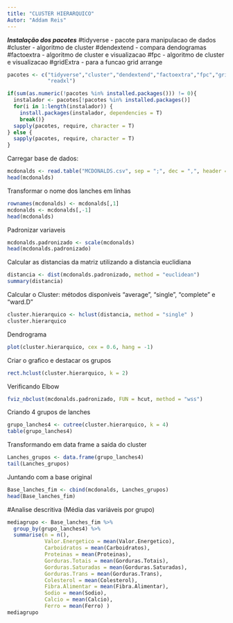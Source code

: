 ---
title: "CLUSTER HIERARQUICO"
Autor: "Addam Reis"
---

***Instalação dos pacotes***
#tidyverse - pacote para manipulacao de dados
#cluster - algoritmo de cluster
#dendextend - compara dendogramas
#factoextra - algoritmo de cluster e visualizacao
#fpc - algoritmo de cluster e visualizacao
#gridExtra - para a funcao grid arrange

```{r}
pacotes <- c("tidyverse","cluster","dendextend","factoextra","fpc","gridExtra",
             "readxl")

if(sum(as.numeric(!pacotes %in% installed.packages())) != 0){
  instalador <- pacotes[!pacotes %in% installed.packages()]
  for(i in 1:length(instalador)) {
    install.packages(instalador, dependencies = T)
    break()}
  sapply(pacotes, require, character = T)
} else {
  sapply(pacotes, require, character = T)
}
```

Carregar base de dados: 
```{r}
mcdonalds <- read.table("MCDONALDS.csv", sep = ";", dec = ",", header = T)
head(mcdonalds)
```

Transformar o nome dos lanches em linhas
```{r}
rownames(mcdonalds) <- mcdonalds[,1]
mcdonalds <- mcdonalds[,-1]
head(mcdonalds)
```

Padronizar variaveis
```{r}
mcdonalds.padronizado <- scale(mcdonalds)
head(mcdonalds.padronizado)
```

Calcular as distancias da matriz utilizando a distancia euclidiana
```{r}
distancia <- dist(mcdonalds.padronizado, method = "euclidean")
summary(distancia)
```

Calcular o Cluster: métodos disponíveis "average", "single", "complete" e "ward.D"
```{r}
cluster.hierarquico <- hclust(distancia, method = "single" )
cluster.hierarquico
```

Dendrograma 
```{r}
plot(cluster.hierarquico, cex = 0.6, hang = -1)
```

Criar o grafico e destacar os grupos
```{r}
rect.hclust(cluster.hierarquico, k = 2)
```

Verificando Elbow
```{r}
fviz_nbclust(mcdonalds.padronizado, FUN = hcut, method = "wss")
```

Criando 4 grupos de lanches 
```{r}
grupo_lanches4 <- cutree(cluster.hierarquico, k = 4)
table(grupo_lanches4)
```

Transformando em data frame a saida do cluster
```{r}
Lanches_grupos <- data.frame(grupo_lanches4)
tail(Lanches_grupos)
```

Juntando com a base original
```{r}
Base_lanches_fim <- cbind(mcdonalds, Lanches_grupos)
head(Base_lanches_fim)
```

#Analise descritiva (Média das variáveis por grupo)
```{r}
mediagrupo <- Base_lanches_fim %>% 
  group_by(grupo_lanches4) %>% 
  summarise(n = n(),
            Valor.Energetico = mean(Valor.Energetico), 
            Carboidratos = mean(Carboidratos), 
            Proteinas = mean(Proteinas),
            Gorduras.Totais = mean(Gorduras.Totais), 
            Gorduras.Saturadas = mean(Gorduras.Saturadas), 
            Gorduras.Trans = mean(Gorduras.Trans),
            Colesterol = mean(Colesterol), 
            Fibra.Alimentar = mean(Fibra.Alimentar), 
            Sodio = mean(Sodio),
            Calcio = mean(Calcio), 
            Ferro = mean(Ferro) )
mediagrupo

```




